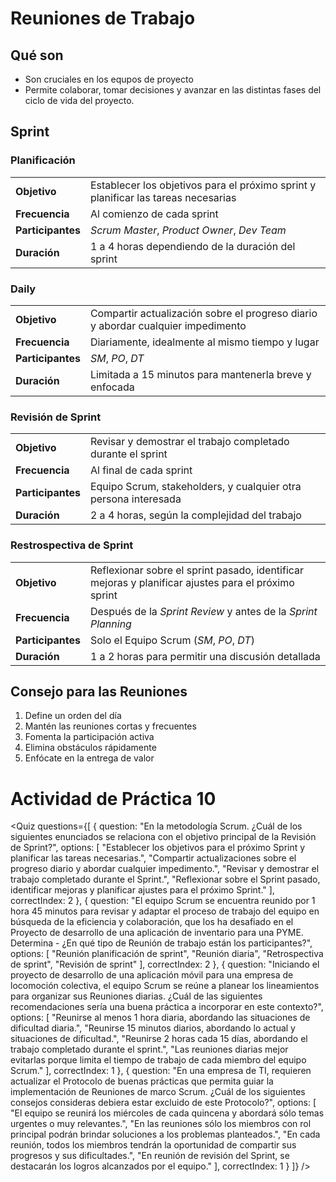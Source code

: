 
# Reuniones de Trabajo

## Qué son

- Son cruciales en los equpos de proyecto
- Permite colaborar, tomar decisiones y avanzar en las distintas fases del ciclo de vida del proyecto.

## Sprint

### Planificación
|||
|---|---|
|**Objetivo**|Establecer los objetivos para el próximo sprint y planificar las tareas necesarias|
|**Frecuencia**|Al comienzo de cada sprint|
|**Participantes**|*Scrum Master*, *Product Owner*, *Dev Team*|
|**Duración**|1 a 4 horas dependiendo de la duración del sprint|

### Daily
|||
|---|---|
|**Objetivo**|Compartir actualización sobre el progreso diario y abordar cualquier impedimento|
|**Frecuencia**|Diariamente, idealmente al mismo tiempo y lugar|
|**Participantes**|*SM*, *PO*, *DT*|
|**Duración**|Limitada a 15 minutos para mantenerla breve y enfocada|

### Revisión de Sprint
|||
|---|---|
|**Objetivo**|Revisar y demostrar el trabajo completado durante el sprint|
|**Frecuencia**|Al final de cada sprint|
|**Participantes**|Equipo Scrum, stakeholders, y cualquier otra persona interesada|
|**Duración**|2 a 4 horas, según la complejidad del trabajo|

### Restrospectiva de Sprint
|||
|---|---|
|**Objetivo**|Reflexionar sobre el sprint pasado, identificar mejoras y planificar ajustes para el próximo sprint|
|**Frecuencia**|Después de la *Sprint Review* y antes de la *Sprint Planning*|
|**Participantes**|Solo el Equipo Scrum (*SM*, *PO*, *DT*)|
|**Duración**|1 a 2 horas para permitir una discusión detallada|

## Consejo para las Reuniones
1. Define un orden del día
2. Mantén las reuniones cortas y frecuentes
3. Fomenta la participación activa
4. Elimina obstáculos rápidamente
5. Enfócate en la entrega de valor

# Actividad de Práctica 10

<Quiz questions={[
  {
    question: "En la metodología Scrum. ¿Cuál de los siguientes enunciados se relaciona con el objetivo principal de la Revisión de Sprint?",
    options: [
      "Establecer los objetivos para el próximo Sprint y planificar las tareas necesarias.",
      "Compartir actualizaciones sobre el progreso diario y abordar cualquier impedimento.",
      "Revisar y demostrar el trabajo completado durante el Sprint.",
      "Reflexionar sobre el Sprint pasado, identificar mejoras y planificar ajustes para el próximo Sprint."
    ],
    correctIndex: 2
  },
  {
    question: "El equipo Scrum se encuentra reunido por 1 hora 45 minutos para revisar y adaptar el proceso de trabajo del equipo en búsqueda de la eficiencia y colaboración, que los ha desafiado en el Proyecto de desarrollo de una aplicación de inventario para una PYME. Determina - ¿En qué tipo de Reunión de trabajo están los participantes?",
    options: [
      "Reunión planificación de sprint",
      "Reunión diaria",
      "Retrospectiva de sprint",
      "Revisión de sprint"
    ],
    correctIndex: 2
  },
  {
    question: "Iniciando el proyecto de desarrollo de una aplicación móvil para una empresa de locomoción colectiva, el equipo Scrum se reúne a planear los lineamientos para organizar sus Reuniones diarias. ¿Cuál de las siguientes recomendaciones sería una buena práctica a incorporar en este contexto?",
    options: [
      "Reunirse al menos 1 hora diaria, abordando las situaciones de dificultad diaria.",
      "Reunirse 15 minutos diarios, abordando lo actual y situaciones de dificultad.",
      "Reunirse 2 horas cada 15 días, abordando el trabajo completado durante el sprint.",
      "Las reuniones diarias mejor evitarlas porque limita el tiempo de trabajo de cada miembro del equipo Scrum."
    ],
    correctIndex: 1
  },
  {
    question: "En una empresa de TI, requieren actualizar el Protocolo de buenas prácticas que permita guiar la implementación de Reuniones de marco Scrum. ¿Cuál de los siguientes consejos consideras debiera estar excluido de este Protocolo?",
    options: [
      "El equipo se reunirá los miércoles de cada quincena y abordará sólo temas urgentes o muy relevantes.",
      "En las reuniones sólo los miembros con rol principal podrán brindar soluciones a los problemas planteados.",
      "En cada reunión, todos los miembros tendrán la oportunidad de compartir sus progresos y sus dificultades.",
      "En reunión de revisión del Sprint, se destacarán los logros alcanzados por el equipo."
    ],
    correctIndex: 1
  }
]} />
